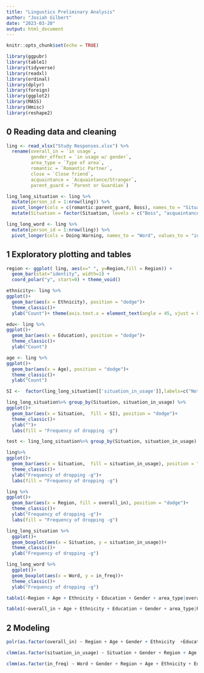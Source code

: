 ---
title: "Lingustics Preliminary Analysis"
author: "Josiah Gilbert"
date: "2023-03-20"
output: html_document
---

```{r setup, include=FALSE}
knitr::opts_chunk$set(echo = TRUE)

```

```{r}
library(ggpubr)
library(table1)
library(tidyverse)
library(readxl)
library(ordinal)
library(dplyr)
library(foreign)
library(ggplot2)
library(MASS)
library(Hmisc)
library(reshape2)
```

## 0 Reading data and cleaning

```{r}
ling <- read_xlsx("Study Responses.xlsx") %>% 
  rename(overall_in = `in usage`,
         gender_effect = `in usage w/ gender`,
         area_type = `Type of area`,
         romantic = `Romantic Partner`,
         close = `Close friend`,
         acquaintance = `Acquaintance/Stranger`,
         parent_guard = `Parent or Guardian`)
```



```{r data for 2nd research question}
ling_long_situation <- ling %>%
  mutate(person_id = 1:nrow(ling)) %>%
  pivot_longer(cols = c(romantic:parent_guard, Boss), names_to = "Situation", values_to = "situation_in_usage") %>% 
  mutate(Situation = factor(Situation, levels = c("Boss", "acquaintance", "parent_guard", "close", "romantic")))
```


```{r data for 3rd research question}
ling_long_word <- ling %>% 
  mutate(person_id = 1:nrow(ling)) %>% 
  pivot_longer(cols = Doing:Warning, names_to = "Word", values_to = "in_freq")
```

## 1 Exploratory plotting and tables

```{r Yang_plot1}
region <- ggplot( ling, aes(x=" ", y=Region,fill = Region)) +
  geom_bar(stat="identity", width=1) +
  coord_polar("y", start=0) + theme_void()

```



```{r Yang_plot2}
ethnicity<- ling %>% 
ggplot()+
  geom_bar(aes(x = Ethnicity), position = "dodge")+
  theme_classic()+
  ylab("Count")+ theme(axis.text.x = element_text(angle = 45, vjust = 0.4))

```




```{r Yang_plot3}
edu<- ling %>% 
ggplot()+
  geom_bar(aes(x = Education), position = "dodge")+
  theme_classic()+
  ylab("Count")

```
```{r Yang_plot4}
age <- ling %>% 
ggplot()+
  geom_bar(aes(x = Age), position = "dodge")+
  theme_classic()+
  ylab("Count")

```


```{r Yang_plot5}
SI <-  factor(ling_long_situation[['situation_in_usage']],labels=c("Not likely to or never  drop the 'g'", "Rarely drop the 'g' ","Sometimes drop the 'g'",  "Often drop the 'g'"  ,"Very likely to or always drop the 'g' all the time"))

ling_long_situation%>% group_by(Situation, situation_in_usage) %>% 
ggplot()+
  geom_bar(aes(x = Situation,  fill = SI), position = "dodge")+
  theme_classic()+
  ylab("")+
  labs(fill = "Frequency of dropping -g")


```


```{r}
test <- ling_long_situation%>% group_by(Situation, situation_in_usage)
```

```{r Yang_plot5}
ling%>% 
ggplot()+
  geom_bar(aes(x = Situation,  fill = situation_in_usage), position = "dodge")+
  theme_classic()+
  ylab("Frequency of dropping -g")+
  labs(fill = "Frequency of dropping -g")
```

```{r}
ling %>% 
ggplot()+
  geom_bar(aes(x = Region, fill = overall_in), position = "dodge")+
  theme_classic()+
  ylab("Frequency of dropping -g")+
  labs(fill = "Frequency of dropping -g")
```

```{r}
ling_long_situation %>% 
  ggplot()+
  geom_boxplot(aes(x = Situation, y = situation_in_usage))+
  theme_classic()+
  ylab("Frequency of dropping -g")
```

```{r}
ling_long_word %>% 
  ggplot()+
  geom_boxplot(aes(x = Word, y = in_freq))+
  theme_classic()+
  ylab("Frequency of dropping -g")
```

```{r}
table1(~Region + Age + Ethnicity + Education + Gender + area_type|overall_in, data = ling)
```

```{r}
table1(~overall_in + Age + Ethnicity + Education + Gender + area_type|Region, data = ling)
```

## 2 Modeling

```{r model for 1st research question}
polr(as.factor(overall_in) ~ Region + Age + Gender + Ethnicity  +Education, data = ling)
```

```{r model for 2nd research question}
clmm(as.factor(situation_in_usage) ~ Situation + Gender + Region + Age + overall_in + Ethnicity + (1|person_id), data = ling_long_situation)
```



```{r model for 3rd research question}
clmm(as.factor(in_freq) ~ Word + Gender + Region + Age + Ethnicity + Education + overall_in + (1|person_id), data = ling_long_word)
```
